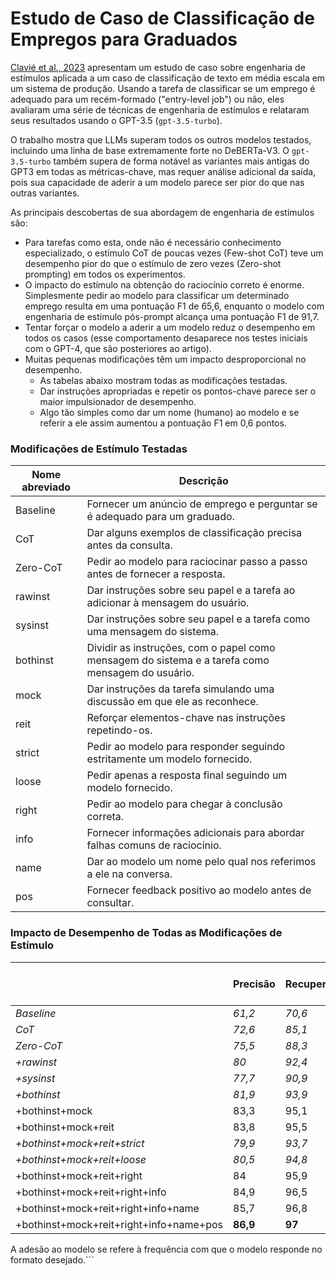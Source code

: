 # Estudo de Caso de Classificação de Empregos para Graduados

[Clavié et al., 2023](https://arxiv.org/abs/2303.07142) apresentam um estudo de caso sobre engenharia de estímulos aplicada a um caso de classificação de texto em média escala em um sistema de produção. Usando a tarefa de classificar se um emprego é adequado para um recém-formado ("entry-level job") ou não, eles avaliaram uma série de técnicas de engenharia de estímulos e relataram seus resultados usando o GPT-3.5 (`gpt-3.5-turbo`).

O trabalho mostra que LLMs superam todos os outros modelos testados, incluindo uma linha de base extremamente forte no DeBERTa-V3. O `gpt-3.5-turbo` também supera de forma notável as variantes mais antigas do GPT3 em todas as métricas-chave, mas requer análise adicional da saída, pois sua capacidade de aderir a um modelo parece ser pior do que nas outras variantes.

As principais descobertas de sua abordagem de engenharia de estímulos são:

- Para tarefas como esta, onde não é necessário conhecimento especializado, o estímulo CoT de poucas vezes (Few-shot CoT) teve um desempenho pior do que o estímulo de zero vezes (Zero-shot prompting) em todos os experimentos.
- O impacto do estímulo na obtenção do raciocínio correto é enorme. Simplesmente pedir ao modelo para classificar um determinado emprego resulta em uma pontuação F1 de 65,6, enquanto o modelo com engenharia de estímulo pós-prompt alcança uma pontuação F1 de 91,7.
- Tentar forçar o modelo a aderir a um modelo reduz o desempenho em todos os casos (esse comportamento desaparece nos testes iniciais com o GPT-4, que são posteriores ao artigo).
- Muitas pequenas modificações têm um impacto desproporcional no desempenho.
  - As tabelas abaixo mostram todas as modificações testadas.
  - Dar instruções apropriadas e repetir os pontos-chave parece ser o maior impulsionador de desempenho.
  - Algo tão simples como dar um nome (humano) ao modelo e se referir a ele assim aumentou a pontuação F1 em 0,6 pontos.

### Modificações de Estímulo Testadas

| Nome abreviado | Descrição                                                                |
|----------------|----------------------------------------------------------------------------|
| Baseline       | Fornecer um anúncio de emprego e perguntar se é adequado para um graduado. |
| CoT            | Dar alguns exemplos de classificação precisa antes da consulta.            |
| Zero-CoT       | Pedir ao modelo para raciocinar passo a passo antes de fornecer a resposta.|
| rawinst        | Dar instruções sobre seu papel e a tarefa ao adicionar à mensagem do usuário. |
| sysinst        | Dar instruções sobre seu papel e a tarefa como uma mensagem do sistema.    |
| bothinst       | Dividir as instruções, com o papel como mensagem do sistema e a tarefa como mensagem do usuário.|
| mock           | Dar instruções da tarefa simulando uma discussão em que ele as reconhece. |
| reit           | Reforçar elementos-chave nas instruções repetindo-os.                     |
| strict         | Pedir ao modelo para responder seguindo estritamente um modelo fornecido.|
| loose          | Pedir apenas a resposta final seguindo um modelo fornecido.               |
| right          | Pedir ao modelo para chegar à conclusão correta.                          |
| info           | Fornecer informações adicionais para abordar falhas comuns de raciocínio. |
| name           | Dar ao modelo um nome pelo qual nos referimos a ele na conversa.          |
| pos            | Fornecer feedback positivo ao modelo antes de consultar.                  |


### Impacto de Desempenho de Todas as Modificações de Estímulo

|                                        | Precisão      | Recuperação    | F1            | Adesão ao Modelo    |
|----------------------------------------|---------------|---------------|---------------|------------------------|
| _Baseline_                             | _61,2_        | _70,6_        | _65,6_        | _79%_                  |
| _CoT_                                  | _72,6_        | _85,1_        | _78,4_        | _87%_                  |
| _Zero-CoT_                             | _75,5_        | _88,3_        | _81,4_        | _65%_                  |
| _+rawinst_                             | _80_          | _92,4_        | _85,8_        | _68%_                  |
| _+sysinst_                             | _77,7_        | _90,9_        | _83,8_        | _69%_                  |
| _+bothinst_                            | _81,9_        | _93,9_        | _87,5_        | _71%_                  |
| +bothinst+mock                         | 83,3          | 95,1          | 88,8          | 74%                    |
| +bothinst+mock+reit                    | 83,8          | 95,5          | 89,3          | 75%                    |
| _+bothinst+mock+reit+strict_           | _79,9_        | _93,7_        | _86,3_        | _**98%**_              |
| _+bothinst+mock+reit+loose_            | _80,5_        | _94,8_        | _87,1_        | _95%_                  |
| +bothinst+mock+reit+right              | 84            | 95,9          | 89,6          | 77%                    |
| +bothinst+mock+reit+right+info         | 84,9          | 96,5          | 90,3          | 77%                    |
| +bothinst+mock+reit+right+info+name    | 85,7          | 96,8          | 90,9          | 79%                    |
| +bothinst+mock+reit+right+info+name+pos| **86,9**      | **97**        | **91,7**      | 81%                    |

A adesão ao modelo se refere à frequência com que o modelo responde no formato desejado.```
